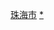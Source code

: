 {{Navbox
|bodyclass=hlist

|name = 珠海市香洲区行政区划
|title = [[香洲区]]行政区划
|above = 行政隶属：[[中华人民共和国]][[广东省]][[珠海市]]　　区政府驻地：[[梅华街道]]
|state = {{{state<includeonly>|collapsed</includeonly>}}}

|group1 = [[街道 (行政区划)|街道]]
|list1 = 
*[[梅华街道]]
*[[拱北街道]]
*[[吉大街道]]
*[[翠香街道]]
*[[狮山街道 (珠海市)|狮山街道]]
*[[香湾街道]]
*[[前山街道]]
*[[湾仔街道]]

|group2 = [[镇]]
|list2 = 
*[[南屏镇 (珠海市)|南屏镇]]
*[[横琴镇]]
*[[唐家湾镇]]
*[[桂山镇 (珠海市)|桂山镇]]
*[[担杆镇]]
*[[万山镇 (珠海市)|万山镇]]

|belowstyle = text-align:left; font-size:80%;
|below= 注：[[唐家湾镇]]实际上由[[珠海高新技术产业开发区]]管辖；[[桂山镇 (珠海市)|桂山镇]]、[[担杆镇]]、[[万山镇 (珠海市)|万山镇]]实际上由[[珠海万山海洋开发试验区]]管辖；[[横琴镇]]实际上由副厅级的[[横琴新区]]管辖。<br />参见：[[广东省乡级以上行政区列表]]。
}}<noinclude> 
[[Category:广东市辖区模板|珠海市]]
[[Category:香洲区行政区划|*]]
</noinclude>